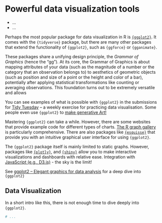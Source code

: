 # Powerful data visualization tools

::: {.goals}
-   ...
-   ...
:::

Perhaps the most popular package for data visualization in R is
[`{ggplot2}`](https://ggplot2.tidyverse.org/index.html). It comes with the `{tidyverse}`
package, but there are many other packages that extend the functionality of `{ggplot2}`,
such as `{ggforce}` or `{gganimate}`.

These packages share a unifying design principle, the *Grammar of Graphics* (hence the
"gg"). At its core, the Grammar of Graphics is about mapping attributes of your data (such
as the magnitude of a number or the category that an observation belongs to) to aesthetics
of geometric objects (such as position and size of a point or the height and color of a
bar), potentially after applying statistical transformations like counting or averaging
observations. This foundation turns out to be extremely versatile and allows

You can see examples of what is possible with `{ggplot2}` in the submissions for [Tidy
Tuesday](https://www.cedricscherer.com/top/dataviz/) -- a weekly exercise for practicing
data visualisation. Some people even use `{ggplot2}` to [make generative
Art!](https://www.data-imaginist.com/art)

Mastering `{ggplot2}` can take a while. However, there are some websites that provide
example code for different types of charts. [The R graph
gallery](https://www.r-graph-gallery.com/index.html) is particularly comprehensive. There
are also packages like
[`{esquisse}`](https://cran.r-project.org/web/packages/esquisse/vignettes/get-started.html)
that provide you with an intuitive graphical user interface for using `{ggplot2}`.

The `{ggplot2}` package itself is mainly limited to static graphs. However, packages like
[`{plotly}`](https://plotly.com/r/), and [`{shiny}`](https://shiny.rstudio.com/gallery/)
allow you to make interactive visualizations and dashboards with relative ease.
Integration with [JavaScript (e.g., D3.js)](https://book.javascript-for-r.com/) - the sky
is the limit!

See [ggplot2 -- Elegant graphics for data analysis](https://ggplot2-book.org/) for a deep
dive into `{ggplot2}`

## Data Visualization

In a short intro like this, there is not enough time to dive deeply into `{ggplot2}`.

``` .r
# ...
```
